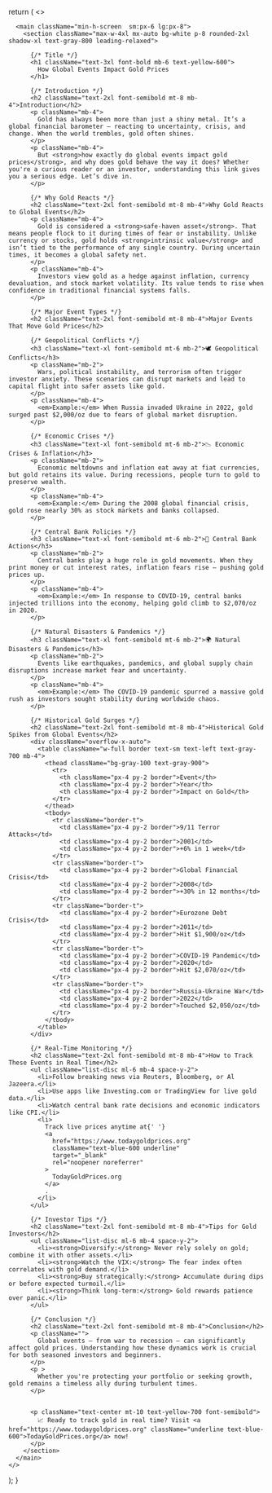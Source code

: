 
  return (
    <>
      <Head>
        <title>How Global Events Impact Gold Prices | TodayGoldPrices.org</title>
        <meta
          name="description"
          content="Discover how global events like wars, pandemics, and economic crises influence gold prices. Learn how to track, interpret, and benefit from gold’s reaction to world news."
        />
        <meta
          name="keywords"
          content="how global events affect gold prices, gold price during war, gold and inflation, safe haven asset, gold price movement 2025"
        />
      </Head>

      <main className="min-h-screen  sm:px-6 lg:px-8">
        <section className="max-w-4xl mx-auto bg-white p-8 rounded-2xl shadow-xl text-gray-800 leading-relaxed">

          {/* Title */}
          <h1 className="text-3xl font-bold mb-6 text-yellow-600">
            How Global Events Impact Gold Prices
          </h1>

          {/* Introduction */}
          <h2 className="text-2xl font-semibold mt-8 mb-4">Introduction</h2>
          <p className="mb-4">
            Gold has always been more than just a shiny metal. It’s a global financial barometer — reacting to uncertainty, crisis, and change. When the world trembles, gold often shines.
          </p>
          <p className="mb-4">
            But <strong>how exactly do global events impact gold prices</strong>, and why does gold behave the way it does? Whether you're a curious reader or an investor, understanding this link gives you a serious edge. Let’s dive in.
          </p>

          {/* Why Gold Reacts */}
          <h2 className="text-2xl font-semibold mt-8 mb-4">Why Gold Reacts to Global Events</h2>
          <p className="mb-4">
            Gold is considered a <strong>safe-haven asset</strong>. That means people flock to it during times of fear or instability. Unlike currency or stocks, gold holds <strong>intrinsic value</strong> and isn’t tied to the performance of any single country. During uncertain times, it becomes a global safety net.
          </p>
          <p className="mb-4">
            Investors view gold as a hedge against inflation, currency devaluation, and stock market volatility. Its value tends to rise when confidence in traditional financial systems falls.
          </p>

          {/* Major Event Types */}
          <h2 className="text-2xl font-semibold mt-8 mb-4">Major Events That Move Gold Prices</h2>

          {/* Geopolitical Conflicts */}
          <h3 className="text-xl font-semibold mt-6 mb-2">🕊️ Geopolitical Conflicts</h3>
          <p className="mb-2">
            Wars, political instability, and terrorism often trigger investor anxiety. These scenarios can disrupt markets and lead to capital flight into safer assets like gold.
          </p>
          <p className="mb-4">
            <em>Example:</em> When Russia invaded Ukraine in 2022, gold surged past $2,000/oz due to fears of global market disruption.
          </p>

          {/* Economic Crises */}
          <h3 className="text-xl font-semibold mt-6 mb-2">📉 Economic Crises & Inflation</h3>
          <p className="mb-2">
            Economic meltdowns and inflation eat away at fiat currencies, but gold retains its value. During recessions, people turn to gold to preserve wealth.
          </p>
          <p className="mb-4">
            <em>Example:</em> During the 2008 global financial crisis, gold rose nearly 30% as stock markets and banks collapsed.
          </p>

          {/* Central Bank Policies */}
          <h3 className="text-xl font-semibold mt-6 mb-2">🏦 Central Bank Actions</h3>
          <p className="mb-2">
            Central banks play a huge role in gold movements. When they print money or cut interest rates, inflation fears rise — pushing gold prices up.
          </p>
          <p className="mb-4">
            <em>Example:</em> In response to COVID-19, central banks injected trillions into the economy, helping gold climb to $2,070/oz in 2020.
          </p>

          {/* Natural Disasters & Pandemics */}
          <h3 className="text-xl font-semibold mt-6 mb-2">🌍 Natural Disasters & Pandemics</h3>
          <p className="mb-2">
            Events like earthquakes, pandemics, and global supply chain disruptions increase market fear and uncertainty.
          </p>
          <p className="mb-4">
            <em>Example:</em> The COVID-19 pandemic spurred a massive gold rush as investors sought stability during worldwide chaos.
          </p>

          {/* Historical Gold Surges */}
          <h2 className="text-2xl font-semibold mt-8 mb-4">Historical Gold Spikes from Global Events</h2>
          <div className="overflow-x-auto">
            <table className="w-full border text-sm text-left text-gray-700 mb-4">
              <thead className="bg-gray-100 text-gray-900">
                <tr>
                  <th className="px-4 py-2 border">Event</th>
                  <th className="px-4 py-2 border">Year</th>
                  <th className="px-4 py-2 border">Impact on Gold</th>
                </tr>
              </thead>
              <tbody>
                <tr className="border-t">
                  <td className="px-4 py-2 border">9/11 Terror Attacks</td>
                  <td className="px-4 py-2 border">2001</td>
                  <td className="px-4 py-2 border">+6% in 1 week</td>
                </tr>
                <tr className="border-t">
                  <td className="px-4 py-2 border">Global Financial Crisis</td>
                  <td className="px-4 py-2 border">2008</td>
                  <td className="px-4 py-2 border">+30% in 12 months</td>
                </tr>
                <tr className="border-t">
                  <td className="px-4 py-2 border">Eurozone Debt Crisis</td>
                  <td className="px-4 py-2 border">2011</td>
                  <td className="px-4 py-2 border">Hit $1,900/oz</td>
                </tr>
                <tr className="border-t">
                  <td className="px-4 py-2 border">COVID-19 Pandemic</td>
                  <td className="px-4 py-2 border">2020</td>
                  <td className="px-4 py-2 border">Hit $2,070/oz</td>
                </tr>
                <tr className="border-t">
                  <td className="px-4 py-2 border">Russia-Ukraine War</td>
                  <td className="px-4 py-2 border">2022</td>
                  <td className="px-4 py-2 border">Touched $2,050/oz</td>
                </tr>
              </tbody>
            </table>
          </div>

          {/* Real-Time Monitoring */}
          <h2 className="text-2xl font-semibold mt-8 mb-4">How to Track These Events in Real Time</h2>
          <ul className="list-disc ml-6 mb-4 space-y-2">
            <li>Follow breaking news via Reuters, Bloomberg, or Al Jazeera.</li>
            <li>Use apps like Investing.com or TradingView for live gold data.</li>
            <li>Watch central bank rate decisions and economic indicators like CPI.</li>
            <li>
              Track live prices anytime at{' '}
              <a
                href="https://www.todaygoldprices.org"
                className="text-blue-600 underline"
                target="_blank"
                rel="noopener noreferrer"
              >
                TodayGoldPrices.org
              </a>
              .
            </li>
          </ul>

          {/* Investor Tips */}
          <h2 className="text-2xl font-semibold mt-8 mb-4">Tips for Gold Investors</h2>
          <ul className="list-disc ml-6 mb-4 space-y-2">
            <li><strong>Diversify:</strong> Never rely solely on gold; combine it with other assets.</li>
            <li><strong>Watch the VIX:</strong> The fear index often correlates with gold demand.</li>
            <li><strong>Buy strategically:</strong> Accumulate during dips or before expected turmoil.</li>
            <li><strong>Think long-term:</strong> Gold rewards patience over panic.</li>
          </ul>

          {/* Conclusion */}
          <h2 className="text-2xl font-semibold mt-8 mb-4">Conclusion</h2>
          <p className="">
            Global events — from war to recession — can significantly affect gold prices. Understanding how these dynamics work is crucial for both seasoned investors and beginners.
          </p>
          <p >
            Whether you're protecting your portfolio or seeking growth, gold remains a timeless ally during turbulent times.
          </p>
        

          <p className="text-center mt-10 text-yellow-700 font-semibold">
            📈 Ready to track gold in real time? Visit <a href="https://www.todaygoldprices.org" className="underline text-blue-600">TodayGoldPrices.org</a> now!
          </p>
        </section>
      </main>
    </>
  );
}
